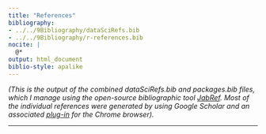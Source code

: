```yaml
---
title: "References"
bibliography:
- ../../9Bibliography/dataSciRefs.bib
- ../../9Bibliography/r-references.bib
nocite: |
  @*
output: html_document
biblio-style: apalike
---
```


*(This is the output of the combined dataSciRefs.bib and packages.bib files, which I manage using the open-source bibliographic tool [JabRef](http://www.jabref.org/). Most of the individual references were generated by using Google Scholar and an associated [plug-in](https://chrome.google.com/webstore/detail/google-scholar-button/ldipcbpaocekfooobnbcddclnhejkcpn?hl=en) for the Chrome browser).* 

----------
